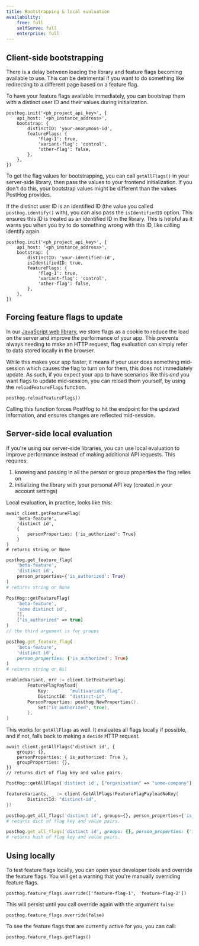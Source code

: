 ```yaml
---
title: Bootstrapping & local evaluation
availability:
    free: full
    selfServe: full
    enterprise: full
---
```

## Client-side bootstrapping

There is a delay between loading the library and feature flags becoming available to use. This can be detrimental if you want to do something like redirecting to a different page based on a feature flag.

To have your feature flags available immediately, you can bootstrap them with a distinct user ID and their values during initialization.

```js-web
posthog.init('<ph_project_api_key>', {
    api_host: '<ph_instance_address>',
    bootstrap: {
        distinctID: 'your-anonymous-id',
        featureFlags: {
            'flag-1': true,
            'variant-flag': 'control',
            'other-flag': false,
        },
    },
})
```

To get the flag values for bootstrapping, you can call `getAllFlags()` in your server-side library, then pass the values to your frontend initialization. If you don't do this, your bootstrap values might be different than the values PostHog provides.

If the distinct user ID is an identified ID (the value you called `posthog.identify()` with), you can also pass the `isIdentifiedID` option. This ensures this ID is treated as an identified ID in the library. This is helpful as it warns you when you try to do something wrong with this ID, like calling identify again.

```js-web
posthog.init('<ph_project_api_key>', {
    api_host: '<ph_instance_address>',
    bootstrap: {
        distinctID: 'your-identified-id',
        isIdentifiedID: true,
        featureFlags: {
            'flag-1': true,
            'variant-flag': 'control',
            'other-flag': false,
        },
    },
})
```

## Forcing feature flags to update

In our [JavaScript web library](/docs/integrate/client/js), we store flags as a cookie to reduce the load on the server and improve the performance of your app. This prevents always needing to make an HTTP request, flag evaluation can simply refer to data stored locally in the browser.

While this makes your app faster, it means if your user does something mid-session which causes the flag to turn on for them, this does not immediately update. As such, if you expect your app to have scenarios like this _and_ you want flags to update mid-session, you can reload them yourself, by using the `reloadFeatureFlags` function.

```js-web
posthog.reloadFeatureFlags()
```

Calling this function forces PostHog to hit the endpoint for the updated information, and ensures changes are reflected mid-session.

## Server-side local evaluation

If you're using our server-side libraries, you can use local evaluation to improve performance instead of making additional API requests. This requires:

1. knowing and passing in all the person or group properties the flag relies on
2. initializing the library with your personal API key (created in your account settings)

Local evaluation, in practice, looks like this:

<MultiLanguage>

```js-web
await client.getFeatureFlag(
    'beta-feature',
    'distinct id',
    {
        personProperties: {'is_authorized': True}
    }
)
# returns string or None
```

```python
posthog.get_feature_flag(
    'beta-feature',
    'distinct id',
    person_properties={'is_authorized': True}
)
# returns string or None
```

```php
PostHog::getFeatureFlag(
    'beta-feature',
    'some distinct id',
    [],
    ["is_authorized" => true]
)
// the third argument is for groups
```

```ruby
posthog.get_feature_flag(
    'beta-feature',
    'distinct id',
    person_properties: {'is_authorized': True}
)
# returns string or Nil
```

```go
enabledVariant, err := client.GetFeatureFlag(
        FeatureFlagPayload{
            Key:        "multivariate-flag",
            DistinctId: "distinct-id",
        PersonProperties: posthog.NewProperties().
            Set("is_authorized", true),
        },
)
```

</MultiLanguage>

This works for `getAllFlags` as well. It evaluates all flags locally if possible, and if not, falls back to making a `decide` HTTP request.

<MultiLanguage>

```node
await client.getAllFlags('distinct id', {
    groups: {},
    personProperties: { is_authorized: True },
    groupProperties: {},
})
// returns dict of flag key and value pairs.
```

```php
PostHog::getAllFlags('distinct id', ["organisation" => "some-company"], [], ["organisation" => ["is_authorized" => true]])
```

```go
featureVariants, _ := client.GetAllFlags(FeatureFlagPayloadNoKey{
        DistinctId: "distinct-id",
})
```

```python
posthog.get_all_flags('distinct id', groups={}, person_properties={'is_authorized': True}, group_properties={})
# returns dict of flag key and value pairs.
```

```ruby
posthog.get_all_flags('distinct id', groups: {}, person_properties: {'is_authorized': True}, group_properties: {})
# returns hash of flag key and value pairs.
```

</MultiLanguage>

## Using locally

To test feature flags locally, you can open your developer tools and override the feature flags. You will get a warning that you're manually overriding feature flags.

```js-web
posthog.feature_flags.override(['feature-flag-1', 'feature-flag-2'])
```

This will persist until you call override again with the argument `false`:

```js-web
posthog.feature_flags.override(false)
```

To see the feature flags that are currently active for you, you can call:

```js-web
posthog.feature_flags.getFlags()
```
